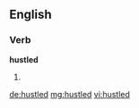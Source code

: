==English==

===Verb===
'''hustled'''

# {{past of|hustle}}

[[de:hustled]]
[[mg:hustled]]
[[vi:hustled]]